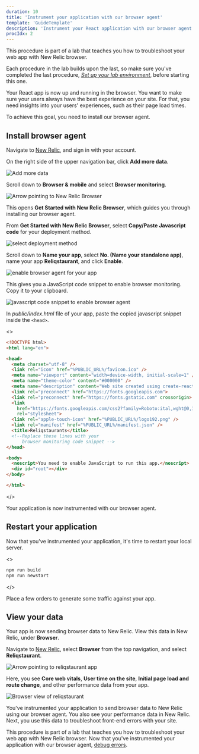 ```yaml
---
duration: 10
title: 'Instrument your application with our browser agent'
template: 'GuideTemplate'
description: 'Instrument your React application with our browser agent'
procIdx: 2
---
```


<Callout variant="course" title="lab">

This procedure is part of a lab that teaches you how to troubleshoot your web app with New Relic browser.

Each procedure in the lab builds upon the last, so make sure you've completed the last procedure, [_Set up your lab environment_](/collect-data/browser/set-up-env), before starting this one.

</Callout>

Your React app is now up and running in the browser. You want to make sure your users always have the best experience on your site. For that, you need insights into your users' experiences, such as their page load times.

To achieve this goal, you need to install our browser agent.

## Install browser agent

<Steps>

<Step>

Navigate to [New Relic](https://one.newrelic.com/), and sign in with your account.

</Step>

<Step>

On the right side of the upper navigation bar, click **Add more data**.

![Add more data](../../../images/foodme/add-more-data.png)

</Step>

<Step>

Scroll down to **Browser & mobile** and select **Browser monitoring**.

![Arrow pointing to New Relic Browser](../../../images/nr-browser/newrelic-browser.png)

This opens **Get Started with New Relic Browser**, which guides you through installing our browser agent.

</Step>

<Step>

From **Get Started with New Relic Browser**, select **Copy/Paste Javascript code** for your deployment method.

![select deployment method](../../../images/nr-browser/select-deployment-method.png)

Scroll down to **Name your app**, select **No. (Name your standalone app)**, name your app **Reliqstaurant**, and click **Enable**.

![enable browser agent for your app](../../../images/nr-browser/enable-browser.png)

This gives you a JavaScript code snippet to enable browser monitoring. Copy it to your clipboard.

![javascript code snippet to enable browser agent](../../../images/nr-browser/browser-code-snippet.png)

</Step>

<Step>

In _public/index.html_ file of your app, paste the copied javascript snippet inside the `<head>`.

<>

```html lineHighlight=21-22 fileName=public/index.html
<!DOCTYPE html>
<html lang="en">

<head>
  <meta charset="utf-8" />
  <link rel="icon" href="%PUBLIC_URL%/favicon.ico" />
  <meta name="viewport" content="width=device-width, initial-scale=1" />
  <meta name="theme-color" content="#000000" />
  <meta name="description" content="Web site created using create-react-app" />
  <link rel="preconnect" href="https://fonts.googleapis.com">
  <link rel="preconnect" href="https://fonts.gstatic.com" crossorigin>
  <link
    href="https://fonts.googleapis.com/css2?family=Roboto:ital,wght@0,100;0,300;0,400;0,500;0,700;1,100;1,300;1,400;1,500&display=swap"
    rel="stylesheet">
  <link rel="apple-touch-icon" href="%PUBLIC_URL%/logo192.png" />
  <link rel="manifest" href="%PUBLIC_URL%/manifest.json" />
  <title>Reliqstaurants</title>
  <!--Replace these lines with your 
      browser monitoring code snippet -->
</head>

<body>
  <noscript>You need to enable JavaScript to run this app.</noscript>
  <div id="root"></div>
</body>

</html>

```

</>

Your application is now instrumented with our browser agent.

</Step>

</Steps>

## Restart your application

Now that you've instrumented your application, it's time to restart your local server.

<>

```bash
npm run build
npm run newstart
```

</>

Place a few orders to generate some traffic against your app.

## View your data

Your app is now sending browser data to New Relic. View this data in New Relic, under **Browser**.

<Steps>

<Step>

Navigate to [New Relic](https://one.newrelic.com/), select **Browser** from the top navigation, and select **Reliqstaurant**.

![Arrow pointing to reliqstaurant app](../../../images/nr-browser/view-reliqstaurant.png)

Here, you see **Core web vitals**, **User time on the site**, **Initial page load and route change**, and other performance data from your app.

![Browser view of reliqstaurant](../../../images/nr-browser/reliqstaurant-browser-app.png)

</Step>

</Steps>

You've instrumented your application to send browser data to New Relic using our browser agent. You also see your performance data in New Relic. Next, you use this data to troubleshoot front-end errors with your site.

<Callout variant="course" title="lab">

This procedure is part of a lab that teaches you how to troubleshoot your web app with New Relic browser. Now that you've instrumented your application with our browser agent, [debug errors](/collect-data/browser/debug-errors).

</Callout>
